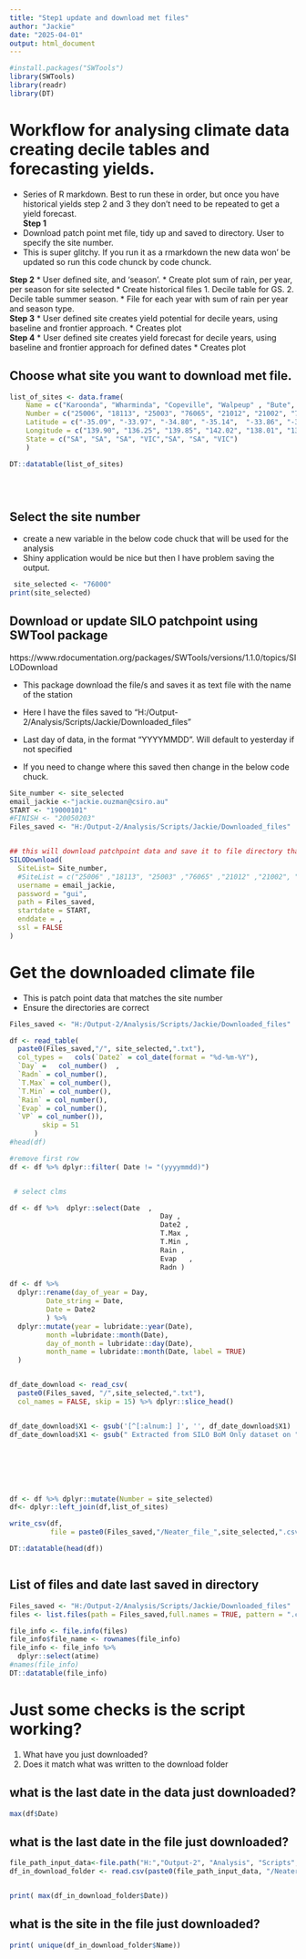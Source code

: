 ```yaml
---
title: "Step1 update and download met files"
author: "Jackie"
date: "2025-04-01"
output: html_document
---
```


```r
#install.packages("SWTools")
library(SWTools)
library(readr)
library(DT)

```

# Workflow for analysing climate data creating decile tables and forecasting yields.
* Series of R markdown. Best to run these in order, but once you have historical yields step 2 and 3 they don’t need to be repeated to get a yield forecast.  
**Step 1** 
 *	Download patch point met file, tidy up and saved to directory. User to specify the site number.  
 *  This is super glitchy. If you run it as a rmarkdown the new data won' be updated so run this code chunck by code chunck.
 
**Step 2** 
*	User defined site, and ‘season’.
*	Create plot sum of rain, per year, per season for site selected
*	Create historical files 1. Decile table for GS. 2. Decile table summer season.
*	File for each year with sum of rain per year and season type.  
**Step 3**
*	User defined site creates yield potential for decile years, using baseline and frontier approach.
*	Creates plot  
**Step 4**
*	User defined site creates yield forecast for decile years, using baseline and frontier approach for defined dates
*	Creates plot  


## Choose what site you want to download met file.


```r
list_of_sites <- data.frame(
    Name = c("Karoonda", "Wharminda", "Copeville", "Walpeup" , "Bute", "Balaklava", "Annuello"), ### add more here when you have the info
    Number = c("25006", "18113", "25003", "76065", "21012", "21002", "76000"),
    Latitude = c("-35.09", "-33.97", "-34.80", "-35.14",  "-33.86", "-34.14", "-34.85"),
    Longitude = c("139.90", "136.25", "139.85", "142.02", "138.01", "138.42", "142.78"),
    State = c("SA", "SA", "SA", "VIC","SA", "SA", "VIC")
    )

DT::datatable(list_of_sites)


 
```


## Select the site number
* create a new variable in the below code chuck that will be used for the analysis
* Shiny application would be nice but then I have problem saving the output.

```r
 site_selected <- "76000"
print(site_selected)
```



## Download or update SILO patchpoint using SWTool package
https://www.rdocumentation.org/packages/SWTools/versions/1.1.0/topics/SILODownload


* This package download the file/s and saves it as text file with the name of the station
* Here I have the files saved to  "H:/Output-2/Analysis/Scripts/Jackie/Downloaded_files"
* Last day of data, in the format "YYYYMMDD". Will default to yesterday if not specified


* If you need to change where this saved then change in the below code chuck.

```r

Site_number <- site_selected
email_jackie <-"jackie.ouzman@csiro.au"
START <- "19000101"
#FINISH <- "20050203"
Files_saved <- "H:/Output-2/Analysis/Scripts/Jackie/Downloaded_files"


## this will download patchpoint data and save it to file directory that is specified
SILODownload(
  SiteList= Site_number,
  #SiteList = c("25006" ,"18113", "25003" ,"76065" ,"21012" ,"21002", "76000"),
  username = email_jackie,
  password = "gui",
  path = Files_saved,
  startdate = START,
  enddate = ,
  ssl = FALSE
)

```

# Get the downloaded climate file 
* This is patch point data that matches the site number
* Ensure the directories are correct

```r
Files_saved <- "H:/Output-2/Analysis/Scripts/Jackie/Downloaded_files"

df <- read_table(
  paste0(Files_saved,"/", site_selected,".txt"),
  col_types =   cols(`Date2` = col_date(format = "%d-%m-%Y"),
  `Day` =   col_number()  ,
  `Radn` = col_number(),
  `T.Max` = col_number(),
  `T.Min` = col_number(),
  `Rain` = col_number(),
  `Evap` = col_number(),
  `VP` = col_number()),
        skip = 51
      )
#head(df)

#remove first row
df <- df %>% dplyr::filter( Date != "(yyyymmdd)")


 # select clms

df <- df %>%  dplyr::select(Date  ,
                                     Day ,
                                     Date2 ,
                                     T.Max ,
                                     T.Min ,
                                     Rain ,
                                     Evap   ,
                                     Radn )
 
df <- df %>%
  dplyr::rename(day_of_year = Day,
         Date_string = Date,
         Date = Date2
         ) %>%
  dplyr::mutate(year = lubridate::year(Date),
         month =lubridate::month(Date),
         day_of_month = lubridate::day(Date),
         month_name = lubridate::month(Date, label = TRUE)
  )


df_date_download <- read_csv(
  paste0(Files_saved, "/",site_selected,".txt"),
  col_names = FALSE, skip = 15) %>% dplyr::slice_head()


df_date_download$X1 <- gsub('[^[:alnum:] ]', '', df_date_download$X1)
df_date_download$X1 <- gsub(" Extracted from SILO BoM Only dataset on " , '', df_date_download$X1)







df <- df %>% dplyr::mutate(Number = site_selected)
df<- dplyr::left_join(df,list_of_sites)

write_csv(df,
          file = paste0(Files_saved,"/Neater_file_",site_selected,".csv"))

DT::datatable(head(df))



```

## List of files and date last saved in directory
```r
Files_saved <- "H:/Output-2/Analysis/Scripts/Jackie/Downloaded_files"
files <- list.files(path = Files_saved,full.names = TRUE, pattern = ".csv")

file_info <- file.info(files)
file_info$file_name <- rownames(file_info)
file_info <- file_info %>%
  dplyr::select(atime)
#names(file_info)
DT::datatable(file_info)
```

# Just some checks is the script working?
1. What have you just downloaded? 
2. Does it match what was written to the download folder

## what is the last date in the data just downloaded?
```r
max(df$Date)

```
## what is the last date in the file just downloaded?

```r

file_path_input_data<-file.path("H:","Output-2", "Analysis", "Scripts", "Jackie", "Downloaded_files")
df_in_download_folder <- read.csv(paste0(file_path_input_data, "/Neater_file_", site_selected,  ".csv")) 


print( max(df_in_download_folder$Date))

```
## what is the site in the file just downloaded?

```r

print( unique(df_in_download_folder$Name))
       
```